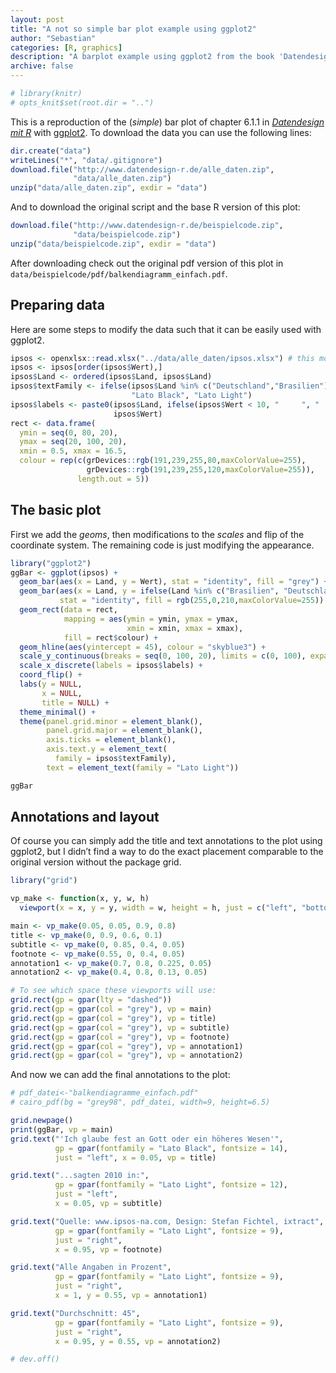 ```yaml
---
layout: post
title: "A not so simple bar plot example using ggplot2"
author: "Sebastian"
categories: [R, graphics]
description: "A barplot example using ggplot2 from the book 'Datendesign mit R'."
archive: false
---
```


```r
# library(knitr)
# opts_knit$set(root.dir = "..")
```

This is a reproduction of the (*simple*) bar plot of chapter 6.1.1 in [*Datendesign mit R*](http://www.datendesign-r.de/) with [ggplot2](http://ggplot2.org/). To download the data you can use the following lines:

```r
dir.create("data")
writeLines("*", "data/.gitignore")
download.file("http://www.datendesign-r.de/alle_daten.zip",
              "data/alle_daten.zip")
unzip("data/alle_daten.zip", exdir = "data")
```

And to download the original script and the base R version of this plot:

```r
download.file("http://www.datendesign-r.de/beispielcode.zip",
              "data/beispielcode.zip")
unzip("data/beispielcode.zip", exdir = "data")
```

After downloading check out the original pdf version of this plot in `data/beispielcode/pdf/balkendiagramm_einfach.pdf`.

## Preparing data

Here are some steps to modify the data such that it can be easily used with ggplot2.

```r
ipsos <- openxlsx::read.xlsx("../data/alle_daten/ipsos.xlsx") # this most likely needs adjustment
ipsos <- ipsos[order(ipsos$Wert),]
ipsos$Land <- ordered(ipsos$Land, ipsos$Land)
ipsos$textFamily <- ifelse(ipsos$Land %in% c("Deutschland","Brasilien"),
                           "Lato Black", "Lato Light")
ipsos$labels <- paste0(ipsos$Land, ifelse(ipsos$Wert < 10, "     ", "  "),
                       ipsos$Wert)
rect <- data.frame(
  ymin = seq(0, 80, 20),
  ymax = seq(20, 100, 20),
  xmin = 0.5, xmax = 16.5,
  colour = rep(c(grDevices::rgb(191,239,255,80,maxColorValue=255),
                 grDevices::rgb(191,239,255,120,maxColorValue=255)),
               length.out = 5))
```

## The basic plot

First we add the *geoms*, then modifications to the *scales* and flip of the coordinate system. The remaining code is just modifying the appearance.

```r
library("ggplot2")
ggBar <- ggplot(ipsos) +
  geom_bar(aes(x = Land, y = Wert), stat = "identity", fill = "grey") +
  geom_bar(aes(x = Land, y = ifelse(Land %in% c("Brasilien", "Deutschland"), Wert, NA)),
           stat = "identity", fill = rgb(255,0,210,maxColorValue=255)) +
  geom_rect(data = rect,
            mapping = aes(ymin = ymin, ymax = ymax,
                          xmin = xmin, xmax = xmax),
            fill = rect$colour) +
  geom_hline(aes(yintercept = 45), colour = "skyblue3") +
  scale_y_continuous(breaks = seq(0, 100, 20), limits = c(0, 100), expand = c(0, 0)) +
  scale_x_discrete(labels = ipsos$labels) +  
  coord_flip() +
  labs(y = NULL,
       x = NULL,
       title = NULL) +
  theme_minimal() +
  theme(panel.grid.minor = element_blank(),
        panel.grid.major = element_blank(),
        axis.ticks = element_blank(),
        axis.text.y = element_text(
          family = ipsos$textFamily),
        text = element_text(family = "Lato Light"))

ggBar
```

## Annotations and layout

Of course you can simply add the title and text annotations to the plot using ggplot2, but I didn't find a way to do the exact placement comparable to the original version without the package grid.

```r
library("grid")

vp_make <- function(x, y, w, h) 
  viewport(x = x, y = y, width = w, height = h, just = c("left", "bottom"))

main <- vp_make(0.05, 0.05, 0.9, 0.8)
title <- vp_make(0, 0.9, 0.6, 0.1)
subtitle <- vp_make(0, 0.85, 0.4, 0.05)
footnote <- vp_make(0.55, 0, 0.4, 0.05)
annotation1 <- vp_make(0.7, 0.8, 0.225, 0.05)
annotation2 <- vp_make(0.4, 0.8, 0.13, 0.05)

# To see which space these viewports will use:
grid.rect(gp = gpar(lty = "dashed"))
grid.rect(gp = gpar(col = "grey"), vp = main)
grid.rect(gp = gpar(col = "grey"), vp = title)
grid.rect(gp = gpar(col = "grey"), vp = subtitle)
grid.rect(gp = gpar(col = "grey"), vp = footnote)
grid.rect(gp = gpar(col = "grey"), vp = annotation1)
grid.rect(gp = gpar(col = "grey"), vp = annotation2)
```

And now we can add the final annotations to the plot:

```r
# pdf_datei<-"balkendiagramme_einfach.pdf"
# cairo_pdf(bg = "grey98", pdf_datei, width=9, height=6.5)

grid.newpage()
print(ggBar, vp = main)
grid.text("'Ich glaube fest an Gott oder ein höheres Wesen'",
          gp = gpar(fontfamily = "Lato Black", fontsize = 14),
          just = "left", x = 0.05, vp = title)

grid.text("...sagten 2010 in:",
          gp = gpar(fontfamily = "Lato Light", fontsize = 12),
          just = "left",
          x = 0.05, vp = subtitle)

grid.text("Quelle: www.ipsos-na.com, Design: Stefan Fichtel, ixtract",
          gp = gpar(fontfamily = "Lato Light", fontsize = 9),
          just = "right",
          x = 0.95, vp = footnote)

grid.text("Alle Angaben in Prozent",
          gp = gpar(fontfamily = "Lato Light", fontsize = 9),
          just = "right",
          x = 1, y = 0.55, vp = annotation1)

grid.text("Durchschnitt: 45",
          gp = gpar(fontfamily = "Lato Light", fontsize = 9),
          just = "right",
          x = 0.95, y = 0.55, vp = annotation2)

# dev.off()
```

